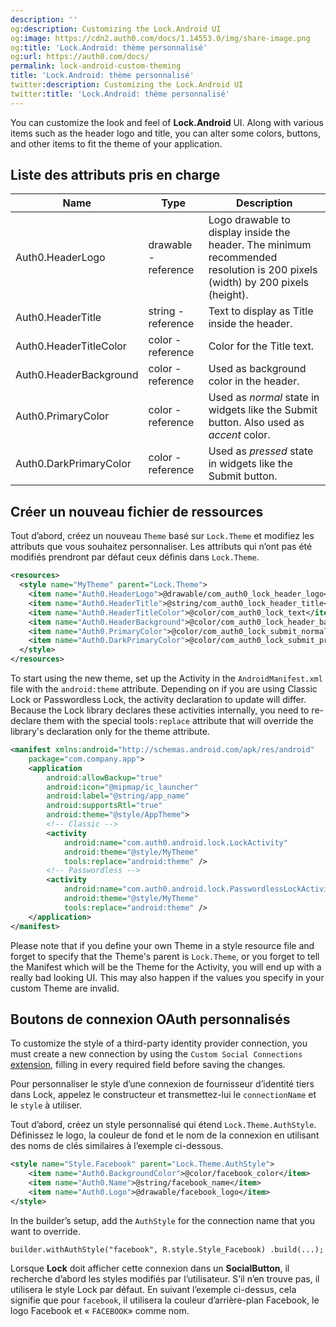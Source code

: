 ```yaml
---
description: ''
og:description: Customizing the Lock.Android UI
og:image: https://cdn2.auth0.com/docs/1.14553.0/img/share-image.png
og:title: 'Lock.Android: thème personnalisé'
og:url: https://auth0.com/docs/
permalink: lock-android-custom-theming
title: 'Lock.Android: thème personnalisé'
twitter:description: Customizing the Lock.Android UI
twitter:title: 'Lock.Android: thème personnalisé'
---
```


You can customize the look and feel of **Lock.Android** UI. Along with various items such as the header logo and title, you can alter some colors, buttons, and other items to fit the theme of your application.

## Liste des attributs pris en charge

| Name | Type | Description |
| --- | --- | --- |
| Auth0.HeaderLogo | drawable - reference | Logo drawable to display inside the header. The minimum recommended resolution is 200 pixels (width) by 200 pixels (height). |
| Auth0.HeaderTitle | string - reference | Text to display as Title inside the header. |
| Auth0.HeaderTitleColor | color - reference | Color for the Title text. |
| Auth0.HeaderBackground | color - reference | Used as background color in the header. |
| Auth0.PrimaryColor | color - reference | Used as *normal* state in widgets like the Submit button. Also used as *accent* color. |
| Auth0.DarkPrimaryColor | color - reference | Used as *pressed* state in widgets like the Submit button. |

## Créer un nouveau fichier de ressources

Tout d’abord, créez un nouveau `Theme` basé sur `Lock.Theme` et modifiez les attributs que vous souhaitez personnaliser. Les attributs qui n’ont pas été modifiés prendront par défaut ceux définis dans `Lock.Theme`.

```xml lines
<resources>
  <style name="MyTheme" parent="Lock.Theme">
    <item name="Auth0.HeaderLogo">@drawable/com_auth0_lock_header_logo</item>
    <item name="Auth0.HeaderTitle">@string/com_auth0_lock_header_title</item>
    <item name="Auth0.HeaderTitleColor">@color/com_auth0_lock_text</item>
    <item name="Auth0.HeaderBackground">@color/com_auth0_lock_header_background</item>
    <item name="Auth0.PrimaryColor">@color/com_auth0_lock_submit_normal</item>
    <item name="Auth0.DarkPrimaryColor">@color/com_auth0_lock_submit_pressed</item>
  </style>
</resources>
```

To start using the new theme, set up the Activity in the `AndroidManifest.xml` file with the `android:theme` attribute. Depending on if you are using Classic Lock or <Tooltip tip="Passwordless: Form of authentication that does not rely on a password as the first factor." cta="View Glossary" href="/docs/glossary?term=Passwordless">Passwordless</Tooltip> Lock, the activity declaration to update will differ. Because the Lock library declares these activities internally, you need to re-declare them with the special tools`:replace` attribute that will override the library's declaration only for the theme attribute.

```xml lines
<manifest xmlns:android="http://schemas.android.com/apk/res/android"
    package="com.company.app">
    <application
        android:allowBackup="true"
        android:icon="@mipmap/ic_launcher"
        android:label="@string/app_name"
        android:supportsRtl="true"
        android:theme="@style/AppTheme">
        <!-- Classic -->
        <activity
            android:name="com.auth0.android.lock.LockActivity"
            android:theme="@style/MyTheme"
            tools:replace="android:theme" />
        <!-- Passwordless -->
        <activity
            android:name="com.auth0.android.lock.PasswordlessLockActivity"
            android:theme="@style/MyTheme"
            tools:replace="android:theme" />
    </application>
</manifest>
```

<Warning>

Please note that if you define your own Theme in a style resource file and forget to specify that the Theme's parent is `Lock.Theme`, or you forget to tell the Manifest which will be the Theme for the Activity, you will end up with a really bad looking UI. This may also happen if the values you specify in your custom Theme are invalid.

</Warning>

## Boutons de connexion OAuth personnalisés

To customize the style of a third-party <Tooltip tip="Identity Provider (IdP): Service that stores and manages digital identities." cta="View Glossary" href="/docs/glossary?term=identity+provider">identity provider</Tooltip> connection, you must create a new connection by using the `Custom Social Connections` [extension](https://manage.auth0.com/#/extensions), filling in every required field before saving the changes.

Pour personnaliser le style d’une connexion de fournisseur d’identité tiers dans Lock, appelez le constructeur et transmettez-lui le `connectionName` et le `style` à utiliser.

Tout d’abord, créez un style personnalisé qui étend `Lock.Theme.AuthStyle`. Définissez le logo, la couleur de fond et le nom de la connexion en utilisant des noms de clés similaires à l’exemple ci-dessous.

```xml lines
<style name="Style.Facebook" parent="Lock.Theme.AuthStyle">
    <item name="Auth0.BackgroundColor">@color/facebook_color</item>
    <item name="Auth0.Name">@string/facebook_name</item>
    <item name="Auth0.Logo">@drawable/facebook_logo</item>
</style>
```

In the builder’s setup, add the `AuthStyle` for the connection name that you want to override.

`builder.withAuthStyle("facebook", R.style.Style_Facebook)
.build(...);`

Lorsque **Lock** doit afficher cette connexion dans un **SocialButton**, il recherche d’abord les styles modifiés par l’utilisateur. S’il n’en trouve pas, il utilisera le style Lock par défaut. En suivant l’exemple ci-dessus, cela signifie que pour `facebook`, il utilisera la couleur d’arrière-plan Facebook, le logo Facebook et « `FACEBOOK`» comme nom.